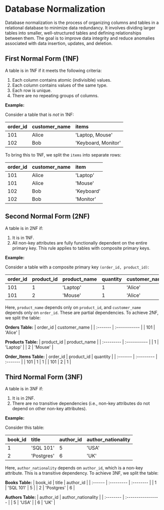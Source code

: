 # Database Normalization

Database normalization is the process of organizing columns and tables in a relational database to minimize data redundancy. It involves dividing larger tables into smaller, well-structured tables and defining relationships between them. The goal is to improve data integrity and reduce anomalies associated with data insertion, updates, and deletion.

## First Normal Form (1NF)

A table is in 1NF if it meets the following criteria:
1.  Each column contains atomic (indivisible) values.
2.  Each column contains values of the same type.
3.  Each row is unique.
4.  There are no repeating groups of columns.

**Example:**

Consider a table that is *not* in 1NF:

| order_id | customer_name | items                 |
| :------- | :------------ | :-------------------- |
| 101      | Alice         | 'Laptop, Mouse'       |
| 102      | Bob           | 'Keyboard, Monitor'   |

To bring this to 1NF, we split the `items` into separate rows:

| order_id | customer_name | item     |
| :------- | :------------ | :------- |
| 101      | Alice         | 'Laptop' |
| 101      | Alice         | 'Mouse'  |
| 102      | Bob           | 'Keyboard'|
| 102      | Bob           | 'Monitor'|

## Second Normal Form (2NF)

A table is in 2NF if:
1.  It is in 1NF.
2.  All non-key attributes are fully functionally dependent on the entire primary key. This rule applies to tables with composite primary keys.

**Example:**

Consider a table with a composite primary key `(order_id, product_id)`:

| order_id | product_id | product_name | quantity | customer_name |
| :------- | :--------- | :----------- | :------- | :------------ |
| 101      | 1          | 'Laptop'     | 1        | 'Alice'       |
| 101      | 2          | 'Mouse'      | 1        | 'Alice'       |

Here, `product_name` depends only on `product_id`, and `customer_name` depends only on `order_id`. These are partial dependencies. To achieve 2NF, we split the table:

**Orders Table:**
| order_id | customer_name |
| :------- | :------------ |
| 101      | 'Alice'       |

**Products Table:**
| product_id | product_name |
| :--------- | :----------- |
| 1          | 'Laptop'     |
| 2          | 'Mouse'      |

**Order_Items Table:**
| order_id | product_id | quantity |
| :------- | :--------- | :------- |
| 101      | 1          | 1        |
| 101      | 2          | 1        |

## Third Normal Form (3NF)

A table is in 3NF if:
1.  It is in 2NF.
2.  There are no transitive dependencies (i.e., non-key attributes do not depend on other non-key attributes).

**Example:**

Consider this table:

| book_id | title      | author_id | author_nationality |
| :------ | :--------- | :-------- | :----------------- |
| 1       | 'SQL 101'  | 5         | 'USA'              |
| 2       | 'Postgres' | 6         | 'UK'               |

Here, `author_nationality` depends on `author_id`, which is a non-key attribute. This is a transitive dependency. To achieve 3NF, we split the table:

**Books Table:**
| book_id | title      | author_id |
| :------ | :--------- | :-------- |
| 1       | 'SQL 101'  | 5         |
| 2       | 'Postgres' | 6         |

**Authors Table:**
| author_id | author_nationality |
| :-------- | :----------------- |
| 5         | 'USA'              |
| 6         | 'UK'               |
